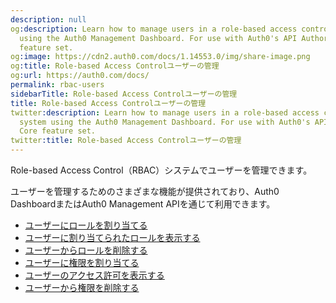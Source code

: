 ```yaml
---
description: null
og:description: Learn how to manage users in a role-based access control (RBAC) system
  using the Auth0 Management Dashboard. For use with Auth0's API Authorization Core
  feature set.
og:image: https://cdn2.auth0.com/docs/1.14553.0/img/share-image.png
og:title: Role-based Access Controlユーザーの管理
og:url: https://auth0.com/docs/
permalink: rbac-users
sidebarTitle: Role-based Access Controlユーザーの管理
title: Role-based Access Controlユーザーの管理
twitter:description: Learn how to manage users in a role-based access control (RBAC)
  system using the Auth0 Management Dashboard. For use with Auth0's API Authorization
  Core feature set.
twitter:title: Role-based Access Controlユーザーの管理
---
```


Role-based Access Control（RBAC）システムでユーザーを管理できます。

ユーザーを管理するためのさまざまな機能が提供されており、Auth0 DashboardまたはAuth0 Management APIを通じて利用できます。

* [ユーザーにロールを割り当てる](/rbac/rbac-users/assign-roles-to-users)
* [ユーザーに割り当てられたロールを表示する](/rbac/rbac-users/view-user-roles)
* [ユーザーからロールを削除する](/rbac/rbac-users/remove-roles-from-users)
* [ユーザーに権限を割り当てる](/rbac/rbac-users/assign-permissions-to-users)
* [ユーザーのアクセス許可を表示する](/rbac/rbac-users/view-user-permissions)
* [ユーザーから権限を削除する](/rbac/rbac-users/remove-permissions-from-users)